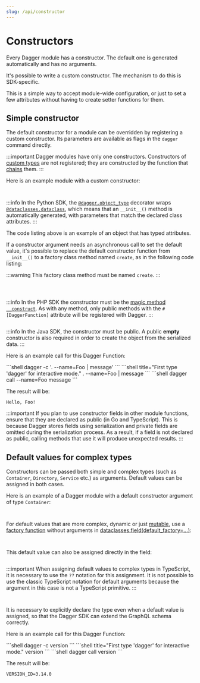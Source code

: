 ```yaml
---
slug: /api/constructor
---
```


# Constructors

Every Dagger module has a constructor. The default one is generated automatically and has no arguments.

It's possible to write a custom constructor. The mechanism to do this is SDK-specific.

This is a simple way to accept module-wide configuration, or just to set a few attributes without having to create setter functions for them.

## Simple constructor

The default constructor for a module can be overridden by registering a custom constructor. Its parameters are available as flags in the `dagger` command directly.

:::important
Dagger modules have only one constructors. Constructors of [custom types](./custom-types.mdx) are not registered; they are constructed by the function that [chains](./index.mdx#chaining) them.
:::

Here is an example module with a custom constructor:

<Tabs groupId="language" queryString="sdk">
<TabItem value="go" label="Go">

```go file=./snippets/constructors/go/simple/main.go
```

</TabItem>
<TabItem value="Python">

```python file=./snippets/constructors/python/simple/main.py
```

:::info
In the Python SDK, the [`@dagger.object_type`](https://dagger-io.readthedocs.io/en/latest/module.html#dagger.object_type) decorator wraps [`@dataclasses.dataclass`](https://docs.python.org/3/library/dataclasses.html), which means that an `__init__()` method is automatically generated, with parameters that match the declared class attributes.
:::

The code listing above is an example of an object that has typed attributes.

If a constructor argument needs an asynchronous call to set the default value, it's
possible to replace the default constructor function from `__init__()` to
a factory class method named `create`, as in the following code listing:

:::warning
This factory class method must be named `create`.
:::

```python file=./snippets/constructors/python/async/main.py
```
</TabItem>
<TabItem value="TypeScript">

```typescript file=./snippets/constructors/typescript/simple/index.ts
```

</TabItem>
<TabItem value="PHP">

```php file=./snippets/constructors/php/simple/src/MyModule.php
```

:::info
In the PHP SDK the constructor must be the [magic method `__construct`](https://www.php.net/manual/en/language.oop5.decon.php#object.construct).
As with any method, only public methods with the `#[DaggerFunction]` attribute will be registered with Dagger.
:::
</TabItem>
<TabItem value="java" label="Java">

```java file=./snippets/constructors/java/simple/MyModule.java
```

:::info
In the Java SDK, the constructor must be public. A public **empty** constructor is also required in order to create the object from the serialized data.
:::
</TabItem>
</Tabs>

Here is an example call for this Dagger Function:

<Tabs groupId="shell">
<TabItem value="System shell">
```shell
dagger -c '. --name=Foo | message'
```
</TabItem>
<TabItem value="Dagger Shell">
```shell title="First type 'dagger' for interactive mode."
. --name=Foo | message
```
</TabItem>
<TabItem value="Dagger CLI">
```shell
dagger call --name=Foo message
```
</TabItem>
</Tabs>

The result will be:

```shell
Hello, Foo!
```

:::important
If you plan to use constructor fields in other module functions, ensure that they are declared as public (in Go and TypeScript). This is because Dagger stores fields using serialization and private fields are omitted during the serialization process. As a result, if a field is not declared as public, calling methods that use it will produce unexpected results.
:::

## Default values for complex types

Constructors can be passed both simple and complex types (such as `Container`, `Directory`, `Service` etc.) as arguments. Default values can be assigned in both cases.

Here is an example of a Dagger module with a default constructor argument of type `Container`:

<Tabs groupId="language" queryString="sdk">
<TabItem value="go" label="Go">

```go file=./snippets/constructors/go/default-object/main.go
```

</TabItem>
<TabItem value="Python">

```python file=./snippets/constructors/python/default-object/main.py
```

For default values that are more complex, dynamic or just [mutable](https://docs.python.org/3/library/dataclasses.html#mutable-default-values),
use a [factory function](https://docs.python.org/3/library/dataclasses.html#default-factory-functions) without arguments in
[dataclasses.field(default_factory=...)](https://docs.python.org/3/library/dataclasses.html#dataclasses.field):

```python file=./snippets/constructors/python/factory/main.py
```

</TabItem>
<TabItem value="TypeScript">

```typescript file=./snippets/constructors/typescript/default-object/index.ts
```

This default value can also be assigned directly in the field:

```typescript file=./snippets/constructors/typescript/default-object-in-field/index.ts
```

:::important
When assigning default values to complex types in TypeScript, it is necessary to use the `??` notation for this assignment. It is not possible to use the classic TypeScript notation for default arguments because the argument in this case is not a TypeScript primitive.
:::

</TabItem>
<TabItem value="PHP">

```php file=./snippets/constructors/php/default-object/src/MyModule.php
```

</TabItem>
<TabItem value="java" label="Java">

```java file=./snippets/constructors/java/default-object/MyModule.java
```

</TabItem>
</Tabs>

It is necessary to explicitly declare the type even when a default value is assigned, so that the Dagger SDK can extend the GraphQL schema correctly.

Here is an example call for this Dagger Function:

<Tabs groupId="shell">
<TabItem value="System shell">
```shell
dagger -c version
```
</TabItem>
<TabItem value="Dagger Shell">
```shell title="First type 'dagger' for interactive mode."
version
```
</TabItem>
<TabItem value="Dagger CLI">
```shell
dagger call version
```
</TabItem>
</Tabs>

The result will be:

```shell
VERSION_ID=3.14.0
```
